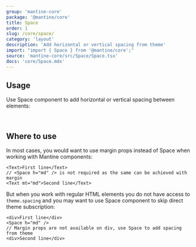 ```yaml
---
group: 'mantine-core'
package: '@mantine/core'
title: Space
order: 1
slug: /core/space/
category: 'layout'
description: 'Add horizontal or vertical spacing from theme'
import: "import { Space } from '@mantine/core';"
source: 'mantine-core/src/Space/Space.tsx'
docs: 'core/Space.mdx'
---
```



## Usage

Use Space component to add horizontal or vertical spacing between elements:

<Demo data={SpaceDemos.horizontal} />

<br />

<Demo data={SpaceDemos.vertical} />

## Where to use

In most cases, you would want to use margin props instead of Space when working with Mantine components:

```tsx
<Text>First line</Text>
// <Space h="md" /> is not required as the same can be achieved with margin
<Text mt="md">Second line</Text>
```

But when you work with regular HTML elements you do not have access to `theme.spacing` and you may want to use
Space component to skip direct theme subscription:

```tsx
<div>First line</div>
<Space h="md" />
// Margin props are not available on div, use Space to add spacing from theme
<div>Second line</div>
```
